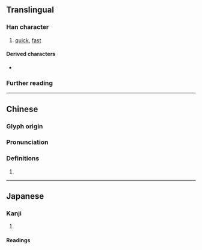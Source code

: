 {{character info/new}}
==Translingual==

===Han character===
{{Han char|rn=40|rad=宀|as=08|sn=11|four=30801|canj=JJLO|ids=⿱宀疌}}

# [[quick]], [[fast]]

====Derived characters====
* {{l|mul|[[𢐛]], [[𨖋]]}}

===Further reading===
{{Han ref|kx=0287.190|dkj=07199|dj=0569.050|hdz=20938.030|uh=5BC1}}

----

==Chinese==
{{zh-forms}}

===Glyph origin===
{{Han etym}}

===Pronunciation===
{{zh-pron
|m=zǎn
|c=zaam2,zaan2
|mc=y
|oc=y
|cat=}}

===Definitions===
{{zh-hanzi}}

# {{rfdef|zh}}

----

==Japanese==

===Kanji===
{{ja-kanji|grade=|rs=宀08}}

# {{rfdef|ja|sort=宀08}}

====Readings====
{{ja-readings|on=さん, しょう|kun=すみやか}}